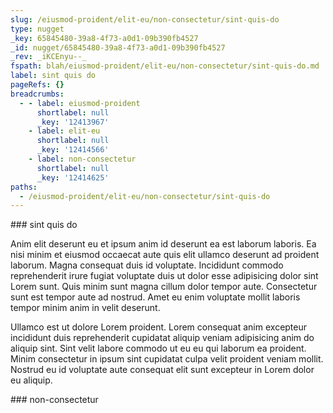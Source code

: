 ```yaml
---
slug: /eiusmod-proident/elit-eu/non-consectetur/sint-quis-do
type: nugget
_key: 65845480-39a8-4f73-a0d1-09b390fb4527
_id: nugget/65845480-39a8-4f73-a0d1-09b390fb4527
_rev: _iKCEnyu--_
fspath: blah/eiusmod-proident/elit-eu/non-consectetur/sint-quis-do.md
label: sint quis do
pageRefs: {}
breadcrumbs:
  - - label: eiusmod-proident
      shortlabel: null
      _key: '12413967'
    - label: elit-eu
      shortlabel: null
      _key: '12414566'
    - label: non-consectetur
      shortlabel: null
      _key: '12414625'
paths:
  - /eiusmod-proident/elit-eu/non-consectetur/sint-quis-do
---
```


<NuggetArea>
<Nugget slug="/eiusmod-proident/elit-eu/non-consectetur/sint-quis-do" type="nugget" _key="65845480-39a8-4f73-a0d1-09b390fb4527" _id="nugget/65845480-39a8-4f73-a0d1-09b390fb4527" _rev="_iKCEnyu--_" fspath="blah/eiusmod-proident/elit-eu/non-consectetur/sint-quis-do.md" label="sint quis do" paths="/eiusmod-proident/elit-eu/non-consectetur/sint-quis-do">
<NuggetBody>
### sint quis do

Anim elit deserunt eu et ipsum anim id deserunt ea est laborum laboris. Ea nisi minim et eiusmod occaecat aute quis elit ullamco deserunt ad proident laborum. Magna consequat duis id voluptate. Incididunt commodo reprehenderit irure fugiat voluptate duis ut dolor esse adipisicing dolor sint Lorem sunt. Quis minim sunt magna cillum dolor tempor aute. Consectetur sunt est tempor aute ad nostrud. Amet eu enim voluptate mollit laboris tempor minim anim in velit deserunt.

Ullamco est ut dolore Lorem proident. Lorem consequat anim excepteur incididunt duis reprehenderit cupidatat aliquip veniam adipisicing anim do aliquip sint. Sint velit labore commodo ut eu eu qui laborum ea proident. Minim consectetur in ipsum sint cupidatat culpa velit proident veniam mollit. Nostrud eu id voluptate aute consequat elit sunt excepteur in Lorem dolor eu aliquip.

</NuggetBody>
<Breadcrumbs>
<Crumbs>
<Crumb _key="12413967" label="eiusmod-proident" /><Crumb _key="12414566" label="elit-eu" /><Crumb _key="12414625" label="non-consectetur" />
</Crumbs>
</Breadcrumbs>
</Nugget>

<NuggetsInbound>
</NuggetsInbound>
<NuggetsOutbound>
</NuggetsOutbound>
</NuggetArea>
<PassagesInbound>
<Passage direction="inbound" type="passage" _key="12414625" _id="passage/12414625" _rev="_iKCEnyq---" label="non-consectetur" passage="non-consectetur" fspath="blah/eiusmod-proident/elit-eu/non-consectetur" paths="/eiusmod-proident/elit-eu/non-consectetur" slug="/eiusmod-proident/elit-eu/non-consectetur">
<NuggetBody>
### non-consectetur

</NuggetBody>
<Breadcrumbs>
<Crumbs>
<Crumb _key="12413967" label="eiusmod-proident" /><Crumb _key="12414566" label="elit-eu" />
</Crumbs>
</Breadcrumbs>
</Passage>

</PassagesInbound>
<PassagesOutbound>
</PassagesOutbound>